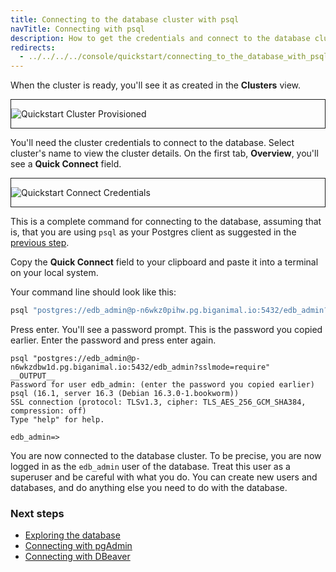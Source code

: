 ```yaml
---
title: Connecting to the database cluster with psql
navTitle: Connecting with psql
description: How to get the credentials and connect to the database cluster you just created in the EDB Postgres AI Console with psql.
redirects:
  - ../../../../console/quickstart/connecting_to_the_database_with_psql/ #generated for docs/hm/release-1.2
---
```


When the cluster is ready, you'll see it as created in the **Clusters** view. 

<div style="border: 1px solid;margin: 1em auto 1em">

![Quickstart Cluster Provisioned](images/qs_cluster_provisioned.png)

</div>

You'll need the cluster credentials to connect to the database. Select cluster's name to view the cluster details. On the first tab, **Overview**, you'll see a **Quick Connect** field.

<div style="border: 1px solid;margin: 1em auto 1em">

![Quickstart Connect Credentials](images/qs_overview_quick_connect.png)

</div>

This is a complete command for connecting to the database, assuming that is, that you are using `psql` as your Postgres client as suggested in the [previous step](creating_a_database_cluster.mdx).

Copy the **Quick Connect** field to your clipboard and paste it into a terminal on your local system.

Your command line should look like this:

```bash
psql "postgres://edb_admin@p-n6wkz0pihw.pg.biganimal.io:5432/edb_admin?sslmode=require"
```

Press enter. You'll see a password prompt. This is the password you copied earlier. Enter the password and press enter again.

```
psql "postgres://edb_admin@p-n6wkzdbw1d.pg.biganimal.io:5432/edb_admin?sslmode=require"
__OUTPUT__
Password for user edb_admin: (enter the password you copied earlier)
psql (16.1, server 16.3 (Debian 16.3.0-1.bookworm))
SSL connection (protocol: TLSv1.3, cipher: TLS_AES_256_GCM_SHA384, compression: off)
Type "help" for help.

edb_admin=>
```


You are now connected to the database cluster. To be precise, you are now logged in as the `edb_admin` user of the database. Treat this user as a superuser and be careful with what you do. You can create new users and databases, and do anything else you need to do with the database.

### Next steps

- [Exploring the database](exploring_the_database)
- [Connecting with pgAdmin](connecting_to_the_database_with_pgadmin)
- [Connecting with DBeaver](connecting_to_the_database_with_dbeaver)


